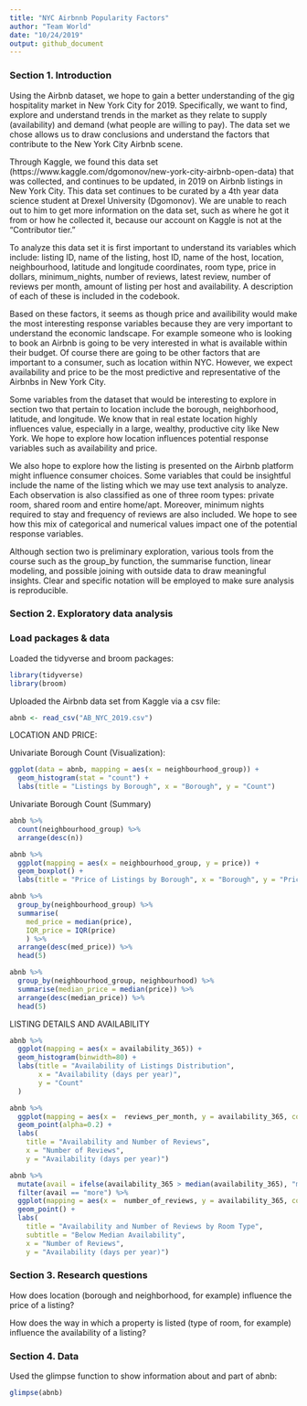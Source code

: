 ```yaml
---
title: "NYC Airbnnb Popularity Factors"
author: "Team World"
date: "10/24/2019"
output: github_document
---
```


### Section 1. Introduction

Using the Airbnb dataset, we hope to gain a better understanding of the gig hospitality market in New York City for 2019. Specifically, we want to find, explore and understand trends in the market as they relate to supply (availability) and demand (what people are willing to pay). The data set we chose allows us to draw conclusions and understand the factors that contribute to the New York City Airbnb scene. 

Through Kaggle, we found this data set (https://www.kaggle.com/dgomonov/new-york-city-airbnb-open-data) that was collected, and continues to be updated, in 2019 on Airbnb listings in New York City. This data set continues to be curated by a 4th year data science student at Drexel University (Dgomonov). We are unable to reach out to him to get more information on the data set, such as where he got it from or how he collected it, because our account on Kaggle is not at the "Contributor tier." 

To analyze this data set it is first important to understand its variables which include: listing ID, name of the listing, host ID, name of the host, location, neighbourhood, latitude and longitude coordinates, room type, price in dollars, minimum_nights, number of reviews, latest review, number of reviews per month, amount of listing per host and availability. A description of each of these is included in the codebook. 

Based on these factors, it seems as though price and availibility would make the most interesting response variables because they are very important to understand the economic landscape. For example someone who is looking to book an Airbnb is going to be very interested in what is available within their budget. Of course there are going to be other factors that are important to a consumer, such as location within NYC. However, we expect availability and price to be the most predictive and representative of the Airbnbs in New York City.

Some variables from the dataset that would be interesting to explore in section two that pertain to location include the borough, neighborhood, latitude, and longitude. We know that in real estate location highly influences value, especially in a large, wealthy, productive city like New York. We hope to explore how location influences potential response variables such as availability and price.

We also hope to explore how the listing is presented on the Airbnb platform might influence consumer choices. Some variables that could be insightful include the name of the listing which we may use text analysis to analyze. Each observation is also classified as one of three room types: private room, shared room and entire home/apt. Moreover, minimum nights required to stay and frequency of reviews are also included. We hope to see how this mix of categorical and numerical values impact one of the potential response variables. 

Although section two is preliminary exploration, various tools from the course such as the group_by function, the summarise function, linear modeling, and possible joining with outside data to draw meaningful insights. Clear and specific notation will be employed to make sure analysis is reproducible.

### Section 2. Exploratory data analysis

### Load packages & data

Loaded the tidyverse and broom packages:

```r
library(tidyverse) 
library(broom)
```

Uploaded the Airbnb data set from Kaggle via a csv file:

```r
abnb <- read_csv("AB_NYC_2019.csv")
```

LOCATION AND PRICE:

Univariate Borough Count (Visualization):

```r
ggplot(data = abnb, mapping = aes(x = neighbourhood_group)) +
  geom_histogram(stat = "count") + 
  labs(title = "Listings by Borough", x = "Borough", y = "Count")
```

Univariate Borough Count (Summary)
```r
abnb %>%
  count(neighbourhood_group) %>%
  arrange(desc(n))
```

```r
abnb %>%
  ggplot(mapping = aes(x = neighbourhood_group, y = price)) +
  geom_boxplot() + 
  labs(title = "Price of Listings by Borough", x = "Borough", y = "Price")
```

```r
abnb %>%
  group_by(neighbourhood_group) %>%
  summarise(
    med_price = median(price), 
    IQR_price = IQR(price)
    ) %>%
  arrange(desc(med_price)) %>%
  head(5)
```


```r
abnb %>%
  group_by(neighbourhood_group, neighbourhood) %>%
  summarise(median_price = median(price)) %>%
  arrange(desc(median_price)) %>%
  head(5)
```


LISTING DETAILS AND AVAILABILITY


```r
abnb %>%
  ggplot(mapping = aes(x = availability_365)) +
  geom_histogram(binwidth=80) + 
  labs(title = "Availability of Listings Distribution",
       x = "Availability (days per year)",
       y = "Count"
  )
```

```r
abnb %>%
  ggplot(mapping = aes(x =  reviews_per_month, y = availability_365, color = room_type)) +
  geom_point(alpha=0.2) + 
  labs(
    title = "Availability and Number of Reviews",
    x = "Number of Reviews", 
    y = "Availability (days per year)")
```

```r
abnb %>%
  mutate(avail = ifelse(availability_365 > median(availability_365), "more", "less")) %>%
  filter(avail == "more") %>%
  ggplot(mapping = aes(x =  number_of_reviews, y = availability_365, color = room_type)) +
  geom_point() + 
  labs(
    title = "Availability and Number of Reviews by Room Type",
    subtitle = "Below Median Availability",
    x = "Number of Reviews", 
    y = "Availability (days per year)")
```


### Section 3. Research questions

How does location (borough and neighborhood, for example) influence the price of a listing?

How does the way in which a property is listed (type of room, for example) influence the availability of a listing?

### Section 4. Data

Used the glimpse function to show information about and part of abnb:

```r
glimpse(abnb)
```


